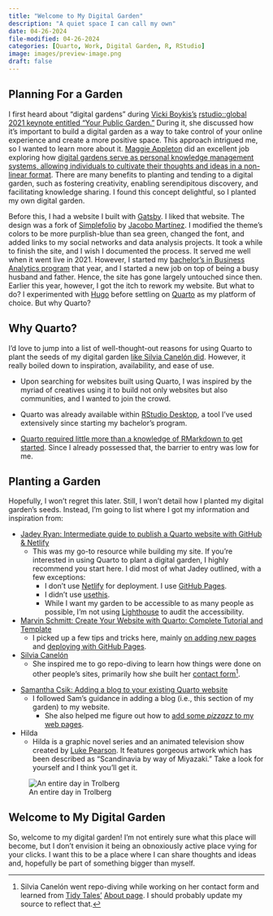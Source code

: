 ```yaml
---
title: "Welcome to My Digital Garden"
description: "A quiet space I can call my own"
date: 04-26-2024
file-modified: 04-26-2024
categories: [Quarto, Work, Digital Garden, R, RStudio]
image: images/preview-image.png
draft: false
---
```


## Planning For a Garden

I first heard about "digital gardens" during [Vicki Boykis's](https://vickiboykis.com/) [rstudio::global 2021 keynote entitled "Your Public Garden."](https://posit.co/resources/videos/your-public-garden/) During it, she discussed how it's important to build a digital garden as a way to take control of your online experience and create a more positive space. This approach intrigued me, so I wanted to learn more about it. [Maggie Appleton](https://maggieappleton.com/) did an excellent job exploring how [digital gardens serve as personal knowledge management systems, allowing individuals to cultivate their thoughts and ideas in a non-linear format](https://maggieappleton.com/garden-history). There are many benefits to planting and tending to a digital garden, such as fostering creativity, enabling serendipitous discovery, and facilitating knowledge sharing. I found this concept delightful, so I planted my own digital garden.

Before this, I had a website I built with [Gatsby](https://www.gatsbyjs.com/). I liked that website. The design was a fork of [Simplefolio](https://github.com/cobiwave/simplefolio) by [Jacobo Martínez](https://github.com/cobiwave). I modified the theme's colors to be more purplish-blue than sea green, changed the font, and added links to my social networks and data analysis projects. It took a while to finish the site, and I wish I documented the process. It served me well when it went live in 2021. However, I started my [bachelor's in Business Analytics program](https://www.newpaltz.edu/schoolofbusiness/businessanalytics/) that year, and I started a new job on top of being a busy husband and father. Hence, the site has gone largely untouched since then. Earlier this year, however, I got the itch to rework my website. But what to do? I experimented with [Hugo](https://gohugo.io/) before settling on [Quarto](https://quarto.org/) as my platform of choice. But why Quarto?

## Why Quarto?

I'd love to jump into a list of well-thought-out reasons for using Quarto to plant the seeds of my digital garden [like Silvia Canelón did](https://silviacanelon.com/blog/2023-09-29-hello-quarto/#why-port-to-quarto). However, it really boiled down to inspiration, availability, and ease of use.

-   Upon searching for websites built using Quarto, I was inspired by the myriad of creatives using it to build not only websites but also communities, and I wanted to join the crowd.

-   Quarto was already available within [RStudio Desktop](https://posit.co/download/rstudio-desktop/), a tool I've used extensively since starting my bachelor's program.

-   [Quarto required little more than a knowledge of RMarkdown to get started](https://quarto.org/docs/faq/rmarkdown.html). Since I already possessed that, the barrier to entry was low for me.

## Planting a Garden

Hopefully, I won’t regret this later. Still, I won’t detail how I planted my digital garden’s seeds. Instead, I'm going to list where I got my information and inspiration from:

-   [Jadey Ryan: Intermediate guide to publish a Quarto website with GitHub & Netlify](https://jadeyryan.com/blog/2023-11-19_publish-quarto-website/)
    -   This was my go-to resource while building my site. If you're interested in using Quarto to plant a digital garden, I highly recommend you start here. I did most of what Jadey outlined, with a few exceptions:
        -   I don't use [Netlify](https://www.netlify.com/) for deployment. I use [GitHub Pages](https://pages.github.com/).
        -   I didn't use [usethis](https://usethis.r-lib.org/).
        -   While I want my garden to be accessible to as many people as possible, I'm not using [Lighthouse](https://developer.chrome.com/docs/lighthouse/overview/) to audit the accessibility.
-   [Marvin Schmitt: Create Your Website with Quarto: Complete Tutorial and Template](https://www.marvinschmitt.com/blog/website-tutorial-quarto/)
    -   I picked up a few tips and tricks here, mainly [on adding new pages](https://www.marvinschmitt.com/blog/website-tutorial-quarto/#adding-new-pages) and [deploying with GitHub Pages](https://www.marvinschmitt.com/blog/website-tutorial-quarto/#publishing-your-website-to-the-internet).
-   [Silvia Canelón](https://silviacanelon.com/)
    -   She inspired me to go repo-diving to learn how things were done on other people's sites, primarily how she built her [contact form](https://silviacanelon.com/contact)[^1].

[^1]: Silvia Canelón went repo-diving while working on her contact form and learned from [Tidy Tales'](https://tidytales.ca/) [About page](https://tidytales.ca/about/). I should probably update my source to reflect that.

-   [Samantha Csik: Adding a blog to your existing Quarto website](https://samanthacsik.github.io/posts/2022-10-24-quarto-blogs/)
    -   I followed Sam's guidance in adding a blog (i.e., this section of my garden) to my website.
        -   She also helped me figure out how to [add some *pizzazz* to my web pages](https://samanthacsik.github.io/talks_workshops/2023-08-03-just-enough-css/).
-   Hilda
    -   Hilda is a graphic novel series and an animated television show created by [Luke Pearson](https://lukepearson.com/). It features gorgeous artwork which has been described as “Scandinavia by way of Miyazaki.” Take a look for yourself and I think you'll get it.

![An entire day in Trolberg](images/an-entire-day-in-trolberg.png)

## Welcome to My Digital Garden

So, welcome to my digital garden! I'm not entirely sure what this place will become, but I don't envision it being an obnoxiously active place vying for your clicks. I want this to be a place where I can share thoughts and ideas and, hopefully be part of something bigger than myself.
